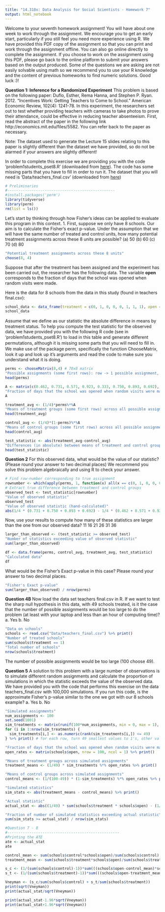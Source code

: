 ```yaml
---
title: "14.310x: Data Analysis for Social Scientists - Homework 7"
output: html_notebook
---
```



Welcome to your seventh homework assignment! You will have about one week to work through the
assignment. We encourage you to get an early start, particularly if you still feel you need more experience
using R. We have provided this PDF copy of the assignment so that you can print and work through
the assignment offline. You can also go online directly to complete the assignment. If you choose to
work on the assignment using this PDF, please go back to the online platform to submit your answers
based on the output produced. Some of the questions we are asking are not easily solvable using math
so we recommend you to use your R knowledge and the content of previous homeworks to find numeric
solutions.
Good luck :)!

**Question 1: Inference for a Randomized Experiment**
This problem is based on the following paper:
Duflo, Esther, Rema Hanna, and Stephen P. Ryan. 2012. “Incentives Work: Getting Teachers
to Come to School.” American Economic Review, 102(4): 1241-78.
In this experiment, the researchers set out to test whether providing teachers with cameras to take photos
to prove their attendance, could be effective in reducing teacher absenteeism. First, read the abstract
of the paper in the following link http://economics.mit.edu/files/5582. You can refer back to the
paper as necessary.

Note: The dataset used to generate the Lecture 15 slides relating to this paper is slightly different than the dataset we have provided, so do not be alarmed if your answers are slightly different! 

In order to complete this exercise we are providing you with the code 'problem1students_pset8.R' (downloaded from [here](https://prod-edxapp.edx-cdn.org/assets/courseware/v1/e0aa957d878ab207d486a817a3080e3d/asset-v1:MITx+14.310x+3T2018+type@asset+block/problem1students_pset8.R)). The code has some missing parts that you have to fill in order to run it.  The dataset that you will need is 'Data/teachers_final.csv' (downloaded from [here](https://prod-edxapp.edx-cdn.org/assets/courseware/v1/b4df7697b0d1e908e28498fef0c0298e/asset-v1:MITx+14.310x+3T2018+type@asset+block/teachers_final.csv))

```r
# Preliminaries
#-------------------------------------------------
#install.packages('perm')
library(tidyverse)
library(perm)
rm(list = ls())
```

Let’s start by thinking through how Fisher’s ideas can be applied to evaluate this program in this
context.
1. First, suppose we only have 8 schools. Our aim is to calculate the Fisher’s exact p-value. Under the
assumption that we will have the same number of treated and control units, how many potential
treatment assignments across these 8 units are possible?
(a) 50
(b) 60
(c) 70
(d) 80
```r
"Potential treatment assignments across these 8 units"
choose(8, 4)
```

Suppose that after the treatment has been assigned and the experiment has been carried out, the researcher has the following data. The variable **open** corresponds to the fraction of days that the school was opened when random visits were made. 

Here is the data for 8 schools from the data in this study (found in teachers final.csv):
```r
school_data <- data_frame(treatment = c(0, 1, 0, 0, 0, 1, 1, 1), open = c(0.462, 0.731, 0.571, 0.923, 0.333, 0.750, 0.893, 0.692))
school_data
```

Assume that we deﬁne as our statistic the absolute diﬀerence in means by treatment status. To help you compute the test statistic for the observed data, we have provided you with the following R code (see in 'problem1students_pset8.R') to load in this table and generate diﬀerent permutations, although it is missing some parts that you will need to ﬁll in. We make use of the package perm, speciﬁcally the function ChooseMatrix, look it up and look up it’s arguments and read the code to make sure you understand what it is doing.
```r
perms <- chooseMatrix(8,4) # 70x8 matrix
"Possible assignments (some first rows): row -> 1 possible assignment, column -> school"
head(perms)

A <- matrix(c(0.462, 0.731, 0.571, 0.923, 0.333, 0.750, 0.893, 0.692), nrow=8, ncol=1, byrow=TRUE) # column vector with 8 rows
"Fraction of days that the school was opened when random visits were made (8 schools in total)"
A

treatment_avg <- (1/4)*perms%*%A
"Means of treatment groups (some first rows) across all possible assignments"
head(treatment_avg)

control_avg <- (1/4)*(1-perms)%*%A
"Means of control groups (some first rows) across all possible assignments"
head(control_avg)

test_statistic <- abs(treatment_avg-control_avg)
"Differences (in absolute) between means of treatment and control group (some first rows) across all possible assignments"
head(test_statistic)
```

**Question 2**
For this observed data, what would be the value of our statistic? (Please round your answer to two decimal places) We recommend you solve this problem algebraically and using R to check your answer.
```r
# Find row-number corresponding to true assignment
rownumber <- which(apply(perms, 1, function(x) all(x == c(0, 1, 0, 0, 0, 1, 1, 1))) == TRUE)
# Extract true difference between treatment and control groups
observed_test <- test_statistic[rownumber]
"Value of observed statistic"
observed_test
"Value of observed statistic (hand-calculated)"
abs(1/4 * (0.731 + 0.750 + 0.893 + 0.692) - 1/4 * (0.462 + 0.571 + 0.923 + 0.333))
```

Now, use your results to compute how many of these statistics are larger than the one from our observed data?
11
16
21
26
31
36
```r
larger_than_observed <- (test_statistic >= observed_test)
"Number of statistics exceeding value of observed statistic"
sum(larger_than_observed)

df <- data.frame(perms, control_avg, treatment_avg, test_statistic)
"Calculated data"
df
```

What would be the Fisher's Exact p-value in this case?
Please round your answer to two decimal places.
```r
"Fisher's Exact p-value"
sum(larger_than_observed) / nrow(perms)
```

**Question 4B**
Now load the data set teachers final.csv in R. If we want to test the sharp null hypothesis in this data, with 49 schools treated, is it the case that the number of possible assignments would be too large to do the problem (at least with your laptop and less than an hour of computing time)?
a. Yes
b. No
```r
"Data on schools"
schools <- read.csv("Data/teachers_final.csv") %>% print()
"Number of treated schools"
sum(schools$treatment == 1)
"Total number of schools"
nrow(schools$treatment)
```
The number of possible assignments would be too large (100 choose 49).

**Question 5**
A solution to this problem with a large number of observations is to simulate different random assignments and calculate the proportion of simulations in which the statistic exceeds the value of the observed data. We have provided you with the code that performs this exercise on the data teachers_final.csv with 100,000 simulations. If you run this code, is the approximate Fisher's p-value similar to the one we got with our 8 schools example?
a. Yes
b. No
```r
"Simulated assignments"
num_assignments <- 100
set.seed(1001)
sim_treatments <- matrix(runif(100*num_assignments, min = 0, max = 1), nrow = num_assignments, byrow = TRUE)
for (i in 1:nrow(sim_treatments) {
  sim_treatments[i,] <- as.numeric(rank(sim_treatments[i,]) <= 49)
} %>% print() # for each row, turn 49 smallest values to 1's, other values to 0's

"Fraction of days that the school was opened when random visits were made (100 schools in total)"
open_rates <- matrix(schools$open, nrow = 100, ncol = 1) %>% print()

"Means of treatment groups across simulated assignments"
treatment_means <- (1/49) * sim_treatments %*% open_rates %>% print()

"Means of control groups across simulated assignments"
control_means <- (1/(100-49)) * (1-sim_treatments) %*% open_rates %>% print()

"Simulated statistics"
sim_stats <- abs(treatment_means - control_means) %>% print()

"Actual statistic"
actual_stat <- abs((1/49) * sum(schools$treatment * schools$open) - (1/(100-49)) * sum(schools$control * schools$open)) %>% print()

"Fraction of number of simulated statistics exceeding actual statistic"
sum(sim_stats >= actual_stat) / nrow(sim_stats)
```


```r
#Question 7 - 8
#---------------------------------------------------
#Printing the ATE
ate <- actual_stat
ate

control_mean <- sum(schools$control*schools$open)/sum(schools$control)
treatment_mean <- sum(schools$treatment*schools$open)/sum(schools$treatment)

s_c <- (1/(sum(schools$control)-1))*sum(((schools$open-control_mean)*schools$control)^2)
s_t <- (1/(sum(schools$treatment)-1))*sum(((schools$open-treatment_mean)*schools$treatment)^2)

Vneyman <- (s_c/sum(schools$control) + s_t/sum(schools$treatment))
print(sqrt(Vneyman))
print(actual_stat/sqrt(Vneyman))

print(actual_stat-1.96*sqrt(Vneyman))
print(actual_stat+1.96*sqrt(Vneyman))

```




